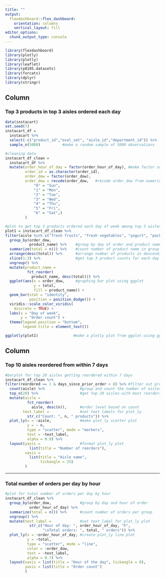 ```yaml
---
title: ""
output: 
  flexdashboard::flex_dashboard:
    orientation: columns
    vertical_layout: fill
editor_options: 
  chunk_output_type: console
---
```


```r
library(flexdashboard)
library(plotly)
library(plotly)
library(leaflet)
library(p8105.datasets)
library(forcats)
library(dplyr)
library(stringr)
```

Column {data-width=500}
-----------------------------------------------------------------------
### Top 3 products in top 3 aisles ordered each day
```r
data(instacart)
set.seed(7)
instacart_df = 
  instacart %>% 
  select(-c("product_id","eval_set", "aisle_id","department_id")) %>%                       #select variables of interest
  sample_n(5000)          #make a random sample of 5000 observations

#cleaning data
instacart_df_clean =
  instacart_df %>% 
  mutate(order_hour_of_day = factor(order_hour_of_day), #make factor some variables 
         order_id = as.character(order_id),
         order_dow = factor(order_dow),
         order_dow = recode(order_dow,   #recode order_dow from numerical digits into day of week 
             "0" = "Sun",
             "1" = "Mon",
             "2" = "Tue",
             "3" = "Wed",
             "4" = "Thu",
             "5" = "Fri",
             "6" = "Sat",)
         )

#plot to get top 3 products ordered each day of week among top 3 aisles
plot1 = instacart_df_clean %>% 
filter(aisle %in% c("fresh fruits", "fresh vegetables", "yogurt", "packaged vegetables fruits")) %>% 
  group_by(order_dow, 
           product_name) %>%    #group by day of order and product name
  summarize(total = n()) %>%    #count number of product name in group
  arrange(desc(total)) %>%      #arrange number of products in descending order
  slice(1:3) %>%                #get top 3 product counts for each day of week
  ungroup() %>%    
  mutate(product_name = 
          fct_reorder(
            product_name, desc(total))) %>% 
  ggplot(aes(x = order_dow,     #graphing bar plot using ggplot 
             y = total,
             fill = product_name)) + 
  geom_bar(stat = "identity",
           position = position_dodge()) +
  viridis::scale_color_viridis(
    discrete = TRUE) + 
  labs(x = "Day of week",
       y = "Order count") + 
  theme(legend.position = "bottom",
        legend.title = element_text())

ggplotly(plot1)                #make a plotly plot from ggplot using ggplotly
```

Column {data-width=500}
-----------------------------------------------------------------------
### Top 10 aisles reordered from within 7 days
```r
#barplot for top 20 aisles getting reordered within 7 days 
instacart_df_clean %>% 
filter(reordered == 1 & days_since_prior_order < 8) %>% #filter out products that are reordered within 7 days
  count(aisle) %>%                #group and count the number of aisles with such criteria
  top_n(20) %>%                   #get top 20 aisles with most reorders
  mutate(aisle = 
          fct_reorder(
            aisle, desc(n)),      #order level based on count
        text_label =              #set text labels for plot_ly
          str_c("Count: ", n, " products")) %>% 
  plot_ly(x = ~aisle,             #make plot_ly scatter plot
          y = ~ n,
          type = "scatter", mode = "markers",
          text = ~text_label, 
          alpha = 0.9) %>%
  layout(yaxis =                  #format plot_ly plot 
           list(title = "Number of reorders"),
         xaxis = 
           list(title = "Aisle name", 
                tickangle = 25)
         )
```

-----------------------------------------------------------------------
### Total number of orders per day by hour
```r
#plot for total number of orders per day by hour 
instacart_df_clean %>% 
  group_by(order_dow,             #group by day and hour of order
           order_hour_of_day) %>% 
  summarize(total = n()) %>%      #count number of orders per group
  ungroup() %>% 
  mutate(text_label =             #set text_label for plot_ly plot
           str_c("Hour of day: ", order_hour_of_day, "h", 
                 "\nTotal orders: ", total, " orders")) %>%
  plot_ly(x = ~order_hour_of_day, #create plot_ly line plot
          y = ~total,
          type = "scatter", mode = "line",
          color = ~order_dow,
          text = ~text_label, 
          alpha = 0.7) %>%
  layout(xaxis = list(title = "Hour of the day", tickangle = 0),
         yaxis = list(title = "Order count")
         )
```

